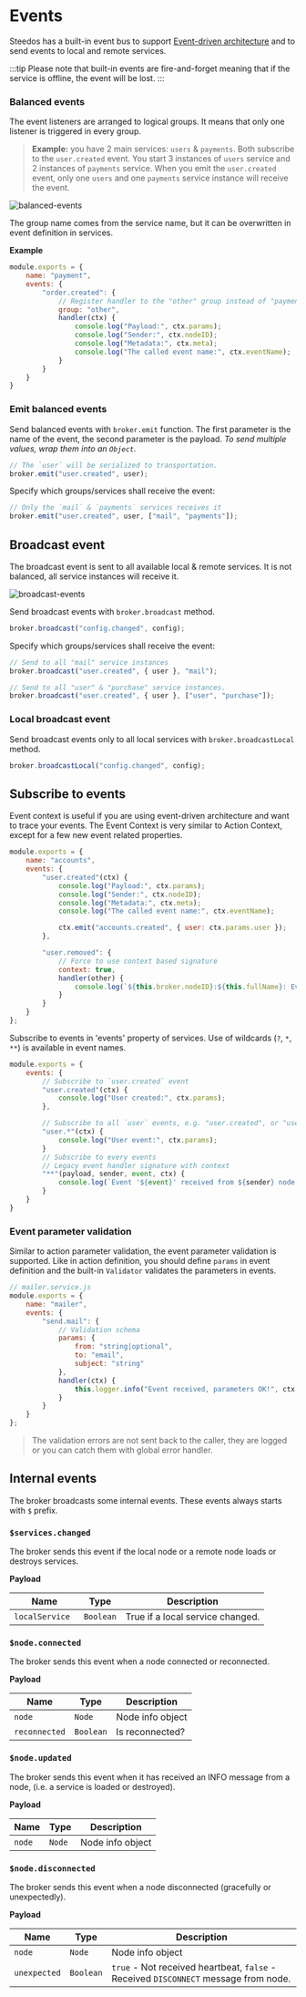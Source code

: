 # Events

Steedos has a built-in event bus to support [Event-driven architecture](http://microservices.io/patterns/data/event-driven-architecture.html) and to send events to local and remote services. 

:::tip
Please note that built-in events are fire-and-forget meaning that if the service is offline, the event will be lost.
:::

### Balanced events
The event listeners are arranged to logical groups. It means that only one listener is triggered in every group.

> **Example:** you have 2 main services: `users` & `payments`. Both subscribe to the `user.created` event. You start 3 instances of `users` service and 2 instances of `payments` service. When you emit the `user.created` event, only one `users` and one `payments` service instance will receive the event.

![balanced-events](./assets/balanced-events.gif)

The group name comes from the service name, but it can be overwritten in event definition in services.

**Example**
```js
module.exports = {
    name: "payment",
    events: {
        "order.created": {
            // Register handler to the "other" group instead of "payment" group.
            group: "other",
            handler(ctx) {
                console.log("Payload:", ctx.params);
                console.log("Sender:", ctx.nodeID);
                console.log("Metadata:", ctx.meta);
                console.log("The called event name:", ctx.eventName);
            }
        }
    }
}
```

### Emit balanced events
Send balanced events with `broker.emit` function. The first parameter is the name of the event, the second parameter is the payload. 
_To send multiple values, wrap them into an `Object`._

```js
// The `user` will be serialized to transportation.
broker.emit("user.created", user);
```

Specify which groups/services shall receive the event:
```js
// Only the `mail` & `payments` services receives it
broker.emit("user.created", user, ["mail", "payments"]);
```

## Broadcast event
The broadcast event is sent to all available local & remote services. It is not balanced, all service instances will receive it.

![broadcast-events](./assets/broadcast-events.gif)

Send broadcast events with `broker.broadcast` method.
```js
broker.broadcast("config.changed", config);
```

Specify which groups/services shall receive the event:
```js
// Send to all "mail" service instances
broker.broadcast("user.created", { user }, "mail");

// Send to all "user" & "purchase" service instances.
broker.broadcast("user.created", { user }, ["user", "purchase"]);
```

### Local broadcast event
Send broadcast events only to all local services with `broker.broadcastLocal` method.
```js
broker.broadcastLocal("config.changed", config);
```

## Subscribe to events

Event context is useful if you are using event-driven architecture and want to trace your events. The Event Context is very similar to Action Context, except for a few new event related properties. 

```js
module.exports = {
    name: "accounts",
    events: {
        "user.created"(ctx) {
            console.log("Payload:", ctx.params);
            console.log("Sender:", ctx.nodeID);
            console.log("Metadata:", ctx.meta);
            console.log("The called event name:", ctx.eventName);

            ctx.emit("accounts.created", { user: ctx.params.user });
        },

        "user.removed": {
            // Force to use context based signature
            context: true,
            handler(other) {
                console.log(`${this.broker.nodeID}:${this.fullName}: Event '${other.eventName}' received. Payload:`, other.params, other.meta);
            }
        }
    }
};
```


Subscribe to events in 'events' property of services. Use of wildcards (`?`, `*`, `**`) is available in event names.

```js
module.exports = {
    events: {
        // Subscribe to `user.created` event
        "user.created"(ctx) {
            console.log("User created:", ctx.params);
        },

        // Subscribe to all `user` events, e.g. "user.created", or "user.removed"
        "user.*"(ctx) {
            console.log("User event:", ctx.params);
        }
        // Subscribe to every events
        // Legacy event handler signature with context
        "**"(payload, sender, event, ctx) {
            console.log(`Event '${event}' received from ${sender} node:`, payload);
        }
    }
}
```

### Event parameter validation

Similar to action parameter validation, the event parameter validation is supported.
Like in action definition, you should define `params` in event definition and the built-in `Validator` validates the parameters in events.

```js
// mailer.service.js
module.exports = {
    name: "mailer",
    events: {
        "send.mail": {
            // Validation schema
            params: {
                from: "string|optional",
                to: "email",
                subject: "string"
            },
            handler(ctx) {
                this.logger.info("Event received, parameters OK!", ctx.params);
            }
        }
    }
};
```
>The validation errors are not sent back to the caller, they are logged or you can catch them with global error handler.

## Internal events
The broker broadcasts some internal events. These events always starts with `$` prefix.

### `$services.changed`
The broker sends this event if the local node or a remote node loads or destroys services.

**Payload**

| Name | Type | Description |
| ---- | ---- | ----------- |
| `localService ` | `Boolean` | True if a local service changed. |

### `$node.connected`
The broker sends this event when a node connected or reconnected.

**Payload**

| Name | Type | Description |
| ---- | ---- | ----------- |
| `node` | `Node` | Node info object |
| `reconnected` | `Boolean` | Is reconnected? |

### `$node.updated`
The broker sends this event when it has received an INFO message from a node, (i.e. a service is loaded or destroyed).

**Payload**

| Name | Type | Description |
| ---- | ---- | ----------- |
| `node` | `Node` | Node info object |

### `$node.disconnected`
The broker sends this event when a node disconnected (gracefully or unexpectedly).

**Payload**

| Name | Type | Description |
| ---- | ---- | ----------- |
| `node` | `Node` | Node info object |
| `unexpected` | `Boolean` | `true` - Not received heartbeat, `false` - Received `DISCONNECT` message from node. |
